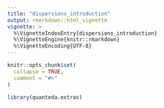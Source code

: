 ```yaml
---
title: "dispersions_introduction"
output: rmarkdown::html_vignette
vignette: >
  %\VignetteIndexEntry{dispersions_introduction}
  %\VignetteEngine{knitr::rmarkdown}
  %\VignetteEncoding{UTF-8}
---
```


```r
knitr::opts_chunk$set(
  collapse = TRUE,
  comment = "#>"
)
```

```r
library(quanteda.extras)
```
